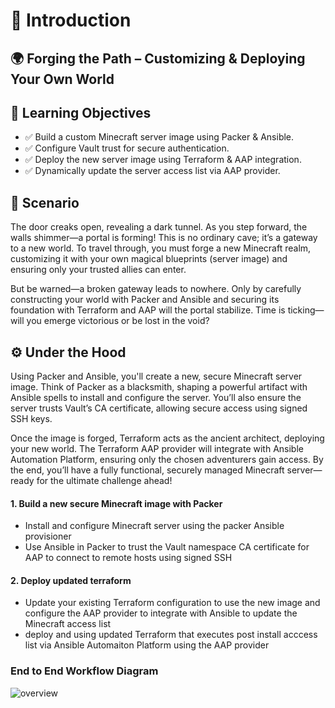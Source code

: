 # 📜 Introduction
## 🌍 Forging the Path – Customizing & Deploying Your Own World

## 🎯 Learning Objectives

* ✅ Build a custom Minecraft server image using Packer & Ansible.
* ✅ Configure Vault trust for secure authentication.
* ✅ Deploy the new server image using Terraform & AAP integration.
* ✅ Dynamically update the server access list via AAP provider.

## 📖 Scenario
The door creaks open, revealing a dark tunnel. As you step forward, the walls shimmer—a portal is forming! This is no ordinary cave; it’s a gateway to a new world. To travel through, you must forge a new Minecraft realm, customizing it with your own magical blueprints (server image) and ensuring only your trusted allies can enter.

But be warned—a broken gateway leads to nowhere. Only by carefully constructing your world with Packer and Ansible and securing its foundation with Terraform and AAP will the portal stabilize. Time is ticking—will you emerge victorious or be lost in the void?

## ⚙️ Under the Hood
Using Packer and Ansible, you'll create a new, secure Minecraft server image. Think of Packer as a blacksmith, shaping a powerful artifact with Ansible spells to install and configure the server. You’ll also ensure the server trusts Vault’s CA certificate, allowing secure access using signed SSH keys.

Once the image is forged, Terraform acts as the ancient architect, deploying your new world. The Terraform AAP provider will integrate with Ansible Automation Platform, ensuring only the chosen adventurers gain access. By the end, you’ll have a fully functional, securely managed Minecraft server—ready for the ultimate challenge ahead!

#### 1. Build a new secure Minecraft image with Packer
* Install and configure Minecraft server using the packer Ansible provisioner
* Use Ansible in Packer to trust the Vault namespace CA certificate for AAP to connect to remote hosts using signed SSH

#### 2. Deploy updated terraform 
* Update your existing Terraform configuration to use the new image and configure the AAP provider to integrate with Ansible to update the Minecraft access list 
* deploy and using updated Terraform that executes post install acccess list via Ansible Automaiton Platform using the AAP provider

### End to End Workflow Diagram

![overview](/assets/task_3/packer-vault-tf.png)